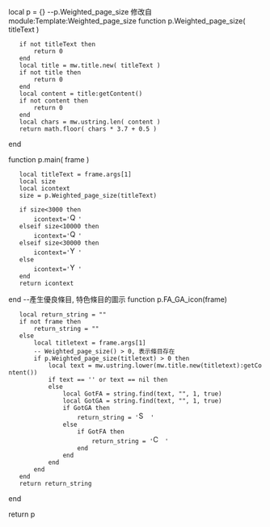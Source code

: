 local p = {}
--p.Weighted_page_size 修改自module:Template:Weighted_page_size
function p.Weighted_page_size( titleText )
    if not titleText then
        return 0
    end
    local title = mw.title.new( titleText )
    if not title then
        return 0
    end
    local content = title:getContent()
    if not content then
        return 0
    end
    local chars = mw.ustring.len( content )
    return math.floor( chars * 3.7 + 0.5 )
end

function p.main( frame )
    local titleText = frame.args[1]
    local size
    local icontext
    size = p.Weighted_page_size(titleText)

    if size<3000 then
        icontext='[[File:Qsicon_Ueberarbeiten.svg|16px]]'
    elseif size<10000 then   
        icontext='[[File:Qsicon_inArbeit.svg|16px]]'
    elseif size<30000 then  
        icontext='[[File:YesCheck_BlueLinear.svg|16px]]'
    else    
        icontext='[[File:YesCheck_GreenLinear.svg|16px]]'
    end
    return icontext
end
--產生優良條目, 特色條目的圖示
function p.FA_GA_icon(frame)
	local return_string = ""
    if not frame then
        return_string = ""
    else
        local titletext = frame.args[1]
        -- Weighted_page_size() > 0, 表示條目存在
        if p.Weighted_page_size(titletext) > 0 then
            local text = mw.ustring.lower(mw.title.new(titletext):getContent())
	        if text == '' or text == nil then
	        else	
                local GotFA = string.find(text, "{{featured article}}", 1, true)
                local GotGA = string.find(text, "{{good article}}", 1, true)
                if GotGA then
                    return_string = '[[File:Symbol_support_vote.svg|16px]] '
                else
                    if GotFA then
    	                return_string = '[[File:Cscr-featured.png|16px]] '
                    end              
                end    
            end    
        end    
    end   
    return return_string
end


return p